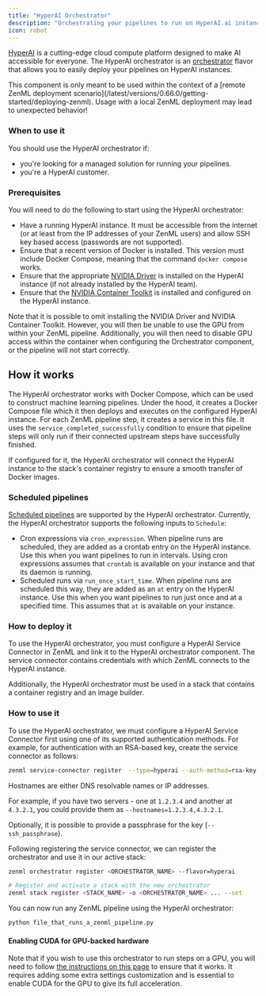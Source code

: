 ```yaml
---
title: "HyperAI Orchestrator"
description: "Orchestrating your pipelines to run on HyperAI.ai instances."
icon: robot
---
```


[HyperAI](https://www.hyperai.ai) is a cutting-edge cloud compute platform designed to make AI accessible for everyone. The HyperAI orchestrator is an [orchestrator](/latest/versions/0.66.0/stack-components/orchestrators) flavor that allows you to easily deploy your pipelines on HyperAI instances.

<Note>
  This component is only meant to be used within the context of a [remote ZenML deployment scenario](/latest/versions/0.66.0/getting-started/deploying-zenml). Usage with a local ZenML deployment may lead to unexpected behavior!
</Note>

### When to use it

You should use the HyperAI orchestrator if:

* you're looking for a managed solution for running your pipelines.
* you're a HyperAI customer.

### Prerequisites

You will need to do the following to start using the HyperAI orchestrator:

* Have a running HyperAI instance. It must be accessible from the internet (or at least from the IP addresses of your ZenML users) and allow SSH key based access (passwords are not supported).
* Ensure that a recent version of Docker is installed. This version must include Docker Compose, meaning that the command `docker compose` works.
* Ensure that the appropriate [NVIDIA Driver](https://www.nvidia.com/en-us/drivers/unix/) is installed on the HyperAI instance (if not already installed by the HyperAI team).
* Ensure that the [NVIDIA Container Toolkit](https://docs.nvidia.com/datacenter/cloud-native/container-toolkit/latest/install-guide.html) is installed and configured on the HyperAI instance.

Note that it is possible to omit installing the NVIDIA Driver and NVIDIA Container Toolkit. However, you will then be unable to use the GPU from within your ZenML pipeline. Additionally, you will then need to disable GPU access within the container when configuring the Orchestrator component, or the pipeline will not start correctly.

## How it works

The HyperAI orchestrator works with Docker Compose, which can be used to construct machine learning pipelines. Under the hood, it creates a Docker Compose file which it then deploys and executes on the configured HyperAI instance. For each ZenML pipeline step, it creates a service in this file. It uses the `service_completed_successfully` condition to ensure that pipeline steps will only run if their connected upstream steps have successfully finished.

If configured for it, the HyperAI orchestrator will connect the HyperAI instance to the stack's container registry to ensure a smooth transfer of Docker images.

### Scheduled pipelines

[Scheduled pipelines](/latest/versions/0.66.0/how-to/build-pipelines/schedule-a-pipeline) are supported by the HyperAI orchestrator. Currently, the HyperAI orchestrator supports the following inputs to `Schedule`:

* Cron expressions via `cron_expression`. When pipeline runs are scheduled, they are added as a crontab entry on the HyperAI instance. Use this when you want pipelines to run in intervals. Using cron expressions assumes that `crontab` is available on your instance and that its daemon is running.
* Scheduled runs via `run_once_start_time`. When pipeline runs are scheduled this way, they are added as an `at` entry on the HyperAI instance. Use this when you want pipelines to run just once and at a specified time. This assumes that `at` is available on your instance.

### How to deploy it

To use the HyperAI orchestrator, you must configure a HyperAI Service Connector in ZenML and link it to the HyperAI orchestrator component. The service connector contains credentials with which ZenML connects to the HyperAI instance.

Additionally, the HyperAI orchestrator must be used in a stack that contains a container registry and an image builder.

### How to use it

To use the HyperAI orchestrator, we must configure a HyperAI Service Connector first using one of its supported authentication methods. For example, for authentication with an RSA-based key, create the service connector as follows:

```bash
zenml service-connector register  --type=hyperai --auth-method=rsa-key --base64_ssh_key= --hostnames=,,.., --username=
```

Hostnames are either DNS resolvable names or IP addresses.

For example, if you have two servers - one at `1.2.3.4` and another at `4.3.2.1`, you could provide them as `--hostnames=1.2.3.4,4.3.2.1`.

Optionally, it is possible to provide a passphrase for the key (`--ssh_passphrase`).

Following registering the service connector, we can register the orchestrator and use it in our active stack:

```bash
zenml orchestrator register <ORCHESTRATOR_NAME> --flavor=hyperai

# Register and activate a stack with the new orchestrator
zenml stack register <STACK_NAME> -o <ORCHESTRATOR_NAME> ... --set
```

You can now run any ZenML pipeline using the HyperAI orchestrator:

```bash
python file_that_runs_a_zenml_pipeline.py
```

#### Enabling CUDA for GPU-backed hardware

Note that if you wish to use this orchestrator to run steps on a GPU, you will need to follow [the instructions on this page](/latest/versions/0.66.0/how-to/training-with-gpus) to ensure that it works. It requires adding some extra settings customization and is essential to enable CUDA for the GPU to give its full acceleration.

